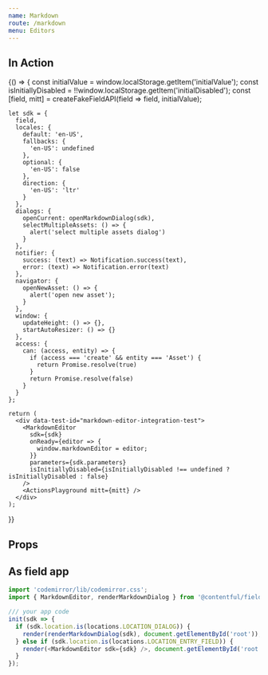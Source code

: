 ```yaml
---
name: Markdown
route: /markdown
menu: Editors
---
```



<Readme />


## In Action

<Playground>
  {() => {
    const initialValue = window.localStorage.getItem('initialValue');
    const isInitiallyDisabled = !!window.localStorage.getItem('initialDisabled');
    const [field, mitt] = createFakeFieldAPI(field => field, initialValue);

    let sdk = {
      field,
      locales: {
        default: 'en-US',
        fallbacks: {
          'en-US': undefined
        },
        optional: {
          'en-US': false
        },
        direction: {
          'en-US': 'ltr'
        }
      },
      dialogs: {
        openCurrent: openMarkdownDialog(sdk),
        selectMultipleAssets: () => {
          alert('select multiple assets dialog')
        }
      },
      notifier: {
        success: (text) => Notification.success(text),
        error: (text) => Notification.error(text)
      },
      navigator: {
        openNewAsset: () => {
          alert('open new asset');
        }
      },
      window: {
        updateHeight: () => {},
        startAutoResizer: () => {}
      },
      access: {
        can: (access, entity) => {
          if (access === 'create' && entity === 'Asset') {
            return Promise.resolve(true)
          }
          return Promise.resolve(false)
        }
      }
    };

    return (
      <div data-test-id="markdown-editor-integration-test">
        <MarkdownEditor
          sdk={sdk}
          onReady={editor => {
            window.markdownEditor = editor;
          }}
          parameters={sdk.parameters}
          isInitiallyDisabled={isInitiallyDisabled !== undefined ? isInitiallyDisabled : false}
        />
        <ActionsPlayground mitt={mitt} />
      </div>
    );
  }}
</Playground>


## Props

<Props of={MarkdownEditor} />

## As field app

```js
import 'codemirror/lib/codemirror.css';
import { MarkdownEditor, renderMarkdownDialog } from '@contentful/field-editor-markdown';

/// your app code
init(sdk => {
  if (sdk.location.is(locations.LOCATION_DIALOG)) {
    render(renderMarkdownDialog(sdk), document.getElementById('root'));
  } else if (sdk.location.is(locations.LOCATION_ENTRY_FIELD)) {
    render(<MarkdownEditor sdk={sdk} />, document.getElementById('root'));
  }
});
```
